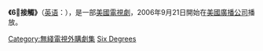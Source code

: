 {{unreferenced|time=2018-05-28T11:26:42+00:00}}
{{Infobox Television
 | bgcolour = #DEDEE2
 | show_name = 6ﾟ接觸
 | image = 
 | caption = 
 | format = [[戲劇|戲劇]]
 | runtime = 大約41分鐘
 | creator = Raven Metzner<br /> Stuart Zicherman
 | starring = ''[[#Cast_and_characters|see below]]''
 | country = [[美國|美國]]
 | network = [[美國廣播公司|美國廣播公司]]
 | picture_format = [[480i|480i]]（[[SDTV|SDTV]]）<br /> [[720p|720p]]（[[HDTV|HDTV]]）
 | website = 
 | imdb_id = 0801427
 | tv_com_id = 58472
 | num_episodes = 13 
 | list_episodes = 
 | first_aired = 2006年9月20日
 | last_aired = 2007年3月30日
}}
'''《6ﾟ接觸》'''（[[英语|英语]]：'''{{lang|en|Six Degrees}}'''），是一部[[美國|美國]][[電視劇|電視劇]]，2006年9月21日開始在[[美國廣播公司|美國廣播公司]]播放。
{{美国电视节目小作品}}

[[Category:無綫電視外購劇集|Category:無綫電視外購劇集]]
[[Category:坏机器人制片公司制作|Six Degrees]]